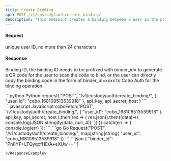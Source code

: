 ```yaml
---
title: Create Binding
api: POST /v1/custody/auth/create_binding/ 
description: "This endpoint creates a binding between a user in the prime broker system and a user in the custody system. It requires a POST request with a 'user_id' field in the request body, and the user must have all necessary permissions. The response is a JSON object with a 'binder_id' field containing the ID of the newly created binding."
---
```


#### Request
<ParamField body="user_id" type="String" required>unique user ID, no more than 24 characters</ParamField>

#### Response
<ResponseField name="binder_id" type="String" >Binding ID, the binding ID needs to be prefixed with binder_id= to generate a QR code for the user to scan the code to bind, or the user can directly copy the binding code in the form of binder_id=xxxx to Cobo Auth for the binding operation</ResponseField>


<RequestExample>
```python Python
request(
    "POST",
    "/v1/custody/auth/create_binding/",
    {
        "user_id": "cobo_168108513539918"
    },
    api_key, api_secret, host
)
```
```javascript JavaScript
coboFetch('POST', '/v1/custody/auth/create_binding/',
        {
            "user_id": "cobo_168108513539918"
        },
        api_key, api_secret, host
    ).then(res => {
        res.json().then((data)=>{
            console.log(JSON.stringify(data, null, 4));
        })
    }).catch(err => {
        console.log(err)
    });
```
```go Go
Request("POST", "/v1/custody/auth/create_binding/", map[string]string{
    "user_id": "cobo_168108513539918"
})
```
</RequestExample>

<ResponseExample>
```json
{
  "binder_id": "Ph8YP+LTQyqcfHE/A+eXUw=="
}

```
</ResponseExample>

